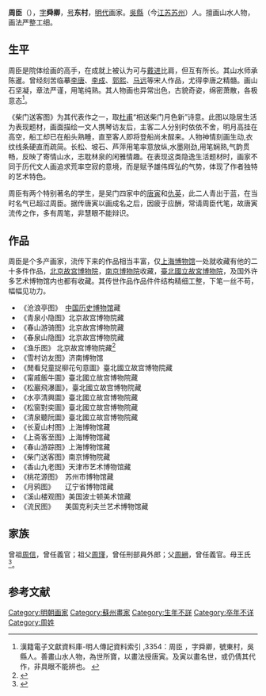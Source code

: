 {{Otheruses|other=名为周臣的其他人物|周臣}}
{{Otheruses|other=名为周舜卿的其他人物|周舜卿}}
{{明清人物信息框
| 姓名 = 周臣
| 原名 =
| 圖片名稱= 
| 圖片大小 =
| 圖片說明 = 
| 最高職務 =
| 國家 = 大明 
| 爵位 =
| 籍貫 = [[南直隸|直隸]][[蘇州府|蘇州府]][[吳縣|吳縣]]
| 族裔 = 
| 字號 = 字舜卿，號東村
| 諡號 =
| 出生日期 = 生年不詳
| 出生地點 = <!---直隸吳縣--->
| 逝世日期 = 卒年不詳 
| 逝世地點 =
| 墓葬 =
| 配偶 = 
| 親屬 = 
| 出身 =
* 嘉靖八年己丑科進士
| 經歷 =
| 著作 =  
}}
'''周臣'''（{{bd|？||？}}），[[表字|字]]'''舜卿'''，[[号|号]]'''东村'''，[[明代|明代]]画家。[[吳縣|吳縣]]（今[[江苏|江苏]][[苏州|苏州]]）人。擅画山水人物，画法严整工细。

== 生平 ==
周臣是院体绘画的高手，在成就上被认为可与[[戴进|戴进]]比肩，但互有所长。其山水师承陈暹。曾经刻苦临摹[[李唐|李唐]]、[[李成|李成]]、[[郭熙|郭熙]]、[[马远|马远]]等宋人作品，尤得李唐之精髓。画山石坚凝，章法严谨，用笔纯熟。其人物画也异常出色，古貌奇姿，绵密萧散，各极意态<ref>漢籍電子文獻資料庫-明人傳記資料索引 ,3354：周臣 ，字舜卿，號東村，吳縣人。善畫山水人物，為世所寶，以畫法授唐寅。及寅以畫名世，或仍倩其代作，非具眼不能辨也。 </ref>。

《柴门送客图》为其代表作之一，取[[杜甫|杜甫]]“相送柴门月色新”诗意。此图以隐居生活为表现题材，画面描绘一文人携琴访友后，主客二人分别时依依不舍，明月高挂在高空，船工却已在船头熟睡，直至客人即将登船尚未酲来。人物神情刻画生动,衣纹线条硬直而疏简。长松、坡石、芦萍用笔率意放纵,水墨刚劲,用笔娴熟,气韵贯畅，反映了寄情山水，志耽林泉的闲雅情趣。在表现这类隐逸生活题材时，画家不同于历代文人画追求荒率空寂的意境，而是赋予雄伟辉弘的气势，体现了作者独特的艺术特色。

周臣有两个特别著名的学生，是吴门四家中的[[唐寅|唐寅]]和[[仇英|仇英]]，此二人青出于蓝，在当时名气已超过周臣。据传唐寅以画成名之后，因疲于应酬，常请周臣代笔，故唐寅流传之作，多有周笔，非慧眼不能辩识。

==作品==

周臣是个多产画家，流传下来的作品相当丰富，仅[[上海博物馆|上海博物馆]]一处就收藏有他的二十多件作品，[[北京故宫博物院|北京故宫博物院]]，[[南京博物院|南京博物院]]收藏，[[臺北|臺北]][[國立故宮博物院|國立故宮博物院]]，及国外许多艺术博物馆内也都有收藏。其传世作品作品件件结构精细工整，下笔一丝不苟，幅幅见功力。

*《沧浪亭图》　[[中国历史博物馆|中国历史博物馆]]藏
*《青泉小隐图》北京故宫博物院藏
*《春山游骑图》北京故宫博物院藏
*《春泉山隐图》北京故宫博物院藏
*《渔乐图》    北京故宫博物院藏<ref>{{cite news |title=【周臣渔乐图卷】 |url=https://www.dpm.org.cn/collection/paint/232859.html?hl=%E5%91%A8%E8%87%A3}}</ref>
*《雪村访友图》济南博物馆
*《閒看兒童捉柳花句意圖》臺北國立故宫博物院藏
*《甯戚飯牛圖》臺北國立故宫博物院藏
*《松巖飛瀑圖》，臺北國立故宫博物院藏
*《水亭清興圖》臺北國立故宫博物院藏
*《松窗對奕圖》臺北國立故宫博物院藏
*《清泉聽阮圖》臺北國立故宫博物院藏
*《长夏山村图》上海博物馆藏
*《上斋客至图》上海博物馆藏
*《春山游踪图》上海博物馆藏
*《柴门送客图》南京博物院藏
*《香山九老图》天津市艺术博物馆藏
*《桃花源图》　苏州市博物馆藏
*《月鸦图》　　辽宁省博物馆藏
*《溪山楼观图》美国波士顿美术馆藏
*《流民图》　　美国克利夫兰艺术博物馆藏

== 家族 ==
曾祖[[周信|周信]]，曾任義官；祖父[[周瑾|周瑾]]，曾任刑部員外郎；父[[周縉|周縉]]，曾任義官。母王氏<ref>{{Cite book|title=天一阁藏明代科举录选刊 登科录 点校本|last=龚延明主编|first=|publisher=宁波出版社|year=2016|isbn=978-7-5526-2320-8|location=宁波|pages=|quote=《天一閣藏明代科舉錄選刊.登科錄》之《嘉靖八年己丑科進士登科錄》}}</ref>。

==参考文献==
{{reflist}}

{{嘉靖八年己丑科殿試金榜}}
{{Authority control}}
{{DEFAULTSORT:Z}}
[[Category:明朝画家|Category:明朝画家]]
[[Category:蘇州畫家|Category:蘇州畫家]]
[[Category:生年不詳|Category:生年不詳]]
[[Category:卒年不详|Category:卒年不详]]
[[Category:周姓|Category:周姓]]